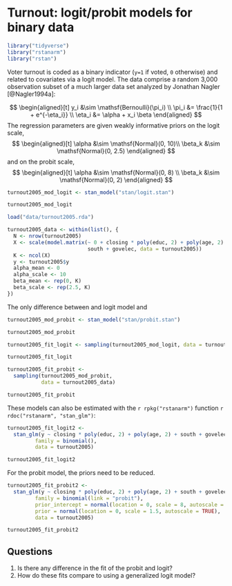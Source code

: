 # Turnout: logit/probit models for binary data {#turnout}

```r
library("tidyverse")
library("rstanarm")
library("rstan")
```


Voter turnout is coded as a binary indicator (`y=1` if voted, `0` otherwise) and related to covariates via a logit model.  The data comprise a random 3,000 observation subset of a much larger data set analyzed by Jonathan Nagler [@Nagler1994a]:

$$
\begin{aligned}[t]
y_i &\sim \mathsf{Bernoulli}(\pi_i) \\
\pi_i &= \frac{1}{1 + e^{-\eta_i}} \\
\eta_i &= \alpha + x_i \beta
\end{aligned}
$$
The regression parameters are given weakly informative priors on the logit scale,
$$
\begin{aligned}[t]
\alpha &\sim \mathsf{Normal}(0, 10)\\
\beta_k &\sim \mathsf{Normal}(0, 2.5)
\end{aligned}
$$
and on the probit scale,
$$
\begin{aligned}[t]
\alpha &\sim \mathsf{Normal}(0, 8) \\
\beta_k &\sim \mathsf{Normal}(0, 2)
\end{aligned}
$$

```r
turnout2005_mod_logit <- stan_model("stan/logit.stan")
```
```r
turnout2005_mod_logit
```


```r
load("data/turnout2005.rda")
```
```r
turnout2005_data <- within(list(), {
  N <- nrow(turnout2005)
  X <- scale(model.matrix(~ 0 + closing * poly(educ, 2) + poly(age, 2) + 
                          south + govelec, data = turnout2005))
  K <- ncol(X)
  y <- turnout2005$y
  alpha_mean <- 0
  alpha_scale <- 10
  beta_mean <- rep(0, K)
  beta_scale <- rep(2.5, K)
})
```

The only difference between and logit model and 

```r
turnout2005_mod_probit <- stan_model("stan/probit.stan")
```
```r
turnout2005_mod_probit
```


```r
turnout2005_fit_logit <- sampling(turnout2005_mod_logit, data = turnout2005_data)
```
```r
turnout2005_fit_logit
```

```r
turnout2005_fit_probit <- 
  sampling(turnout2005_mod_probit,
           data = turnout2005_data)
```
```r
turnout2005_fit_probit
```

These models can also be estimated with the `r rpkg("rstanarm")` function `r rdoc("rstanarm", "stan_glm")`:
```r
turnout2005_fit_logit2 <- 
  stan_glm(y ~ closing * poly(educ, 2) + poly(age, 2) + south + govelec,
         family = binomial(),
         data = turnout2005)
```
```r
turnout2005_fit_logit2
```

For the probit model, the priors need to be reduced.
```r
turnout2005_fit_probit2 <-
  stan_glm(y ~ closing * poly(educ, 2) + poly(age, 2) + south + govelec,
         family = binomial(link = "probit"),
         prior_intercept = normal(location = 0, scale = 8, autoscale = TRUE),
         prior = normal(location = 0, scale = 1.5, autoscale = TRUE),
         data = turnout2005)
```
```r
turnout2005_fit_probit2
```


## Questions {-}

1. Is there any difference in the fit of the probit and logit?
2. How do these fits compare to using a generalized logit model?

